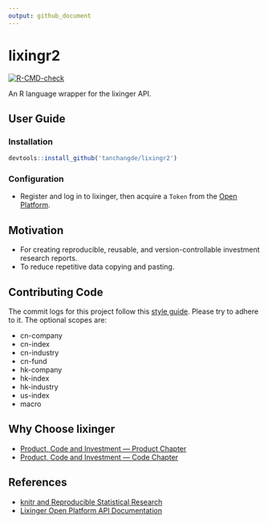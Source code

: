 ```yaml
---
output: github_document
---
```


# lixingr2

[![R-CMD-check](https://github.com/tanchangde/lixingr2/actions/workflows/R-CMD-check.yaml/badge.svg)](https://github.com/tanchangde/lixingr2/actions/workflows/R-CMD-check.yaml)

An R language wrapper for the lixinger API.

## User Guide

### Installation

```r
devtools::install_github('tanchangde/lixingr2')
```

### Configuration

-   Register and log in to lixinger, then acquire a `Token` from the [Open Platform](https://www.lixinger.com/open/api/token).

## Motivation

-   For creating reproducible, reusable, and version-controllable investment research reports.
-   To reduce repetitive data copying and pasting.

## Contributing Code

The commit logs for this project follow this [style guide](https://open.leancloud.cn/git-commit-message/). Please try to adhere to it. The optional scopes are:

- cn-company
- cn-index
- cn-industry
- cn-fund
- hk-company
- hk-index
- hk-industry
- us-index
- macro

## Why Choose lixinger

-   [Product, Code and Investment — Product Chapter](https://www.lixinger.com/marketing/about-us-product)
-   [Product, Code and Investment — Code Chapter](https://www.lixinger.com/marketing/about-us-coding)

## References

-   [knitr and Reproducible Statistical Research](https://cosx.org/2012/06/reproducible-research-with-knitr/)
-   [Lixinger Open Platform API Documentation](https://www.lixinger.com/open/api/doc)
